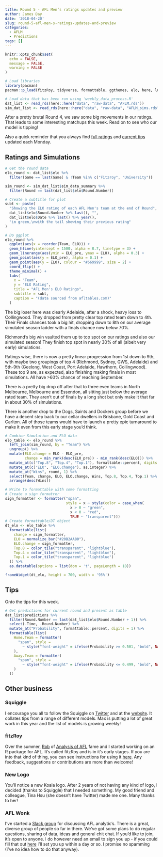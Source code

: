 ```yaml
---
title: Round 5 - AFL Men’s ratings updates and preview
author: James Day
date: '2018-04-20'
slug: round-5-afl-men-s-ratings-updates-and-preview
categories:
  - AFLM
  - Predictions
tags: []
---
```

```r
knitr::opts_chunk$set(
  echo = FALSE,
  message = FALSE,
  warning = FALSE
)

# Load libraries
library(pacman)
pacman::p_load(fitzRoy, tidyverse, formattable, ggthemes, elo, here, lubridate, widgetframe)

# Load data that has been run using 'weekly_data_process.R'
dat_list <- read_rds(here::here("data", "raw-data", "AFLM.rds"))
sim_dat_list <- read_rds(here::here("data", "raw-data", "AFLM_sims.rds"))
```

After a pretty brutal Round 4, we saw some big movements in our ratings. That leads to some interesting matchups this week. Read on to see who our model is tipping! 

<!--more-->

Also a quick reminder that you always find [full ratings](http://plussixoneblog.com/page/aflm-ratings-and-simulations/) and [current tips](http://plussixoneblog.com/page/aflm-current-tips/) updated each Monday. 

## Ratings and Simulations

```r
# Get the round data
elo_round <- dat_list$elo %>%
  filter(Game == last(Game) & !Team %in% c("Fitzroy", "University"))

sim_round <- sim_dat_list$sim_data_summary %>%
  filter(Round == last(dat_list$elo$Round.Number))

# Create a subtitle for plot
subt <- paste(
  "Showing the ELO rating of each AFL Men's team at the end of Round",
  dat_list$elo$Round.Number %>% last(), "",
  dat_list$elo$Date %>% last() %>% year(),
  "in green,\nwith the tail showing their previous rating"
)

# Do ggplot
elo_round %>%
  ggplot(aes(x = reorder(Team, ELO))) +
  geom_hline(yintercept = 1500, alpha = 0.7, linetype = 3) +
  geom_linerange(aes(ymin = ELO_pre, ymax = ELO), alpha = 0.3) +
  geom_point(aes(y = ELO_pre), alpha = 0.1) +
  geom_point(aes(y = ELO), colour = "#669999", size = 2) +
  coord_flip() +
  theme_minimal() +
  labs(
    x = "Team",
    y = "ELO Rating",
    title = "AFL Men's ELO Ratings",
    subtitle = subt,
    caption = "(data sourced from afltables.com)"
  )
```

The big loser here was clearly Adelaide, after a shock, heavy loss to Collingwood. They dropped from pretty clear top rated team down to 4th. Their Finals chances took a big hit, dropping down to 8th on our average simulated season ladder with a finals chance now below 70%. 

Richmond's big win vaulted them up to top spot on our ratings and also our simulated season! They finish top spot in nearly 30% of all (albeit very early) simulations. 

Ratings wise, there is now a pretty linear progression from 1st down to 9th, with maybe two groupings of top 4 (Richmond, Sydney, GWS, Adelaide) and 5th-9th (Geelong, West Coast, Port Adelaide, Hawthorn, Collingwood). These top 9 are, as expected, also finishing making finals in most simulations. All have >60% chance of reaching September.  

There is a pretty big drop off after that to three even teams in North Melbourne, Melbourne and Essendon, all sitting just below the average rated team. They aren't out of finals by a long shot but only make it that far in about 30% of simulations. 

There is another drop to the Dogs, Saints and Dockers group before we have a decent step back to our cellar dwellers in Brisbane, Gold Coast and Carlton. All of those teams would have to launch a pretty epic turnaround to make it even from this early stage you'd think.

```r
# Combine Simulation and ELO data
elo_table <- elo_round %>%
  left_join(sim_round, by = "Team") %>%
  ungroup() %>%
  mutate(ELO.change = ELO - ELO_pre,
         change = min_rank(desc(ELO_pre)) - min_rank(desc(ELO))) %>%
  mutate_at(c("Top.8", "Top.4", "Top.1"), formattable::percent, digits = 1) %>%
  mutate_at(c("ELO", "ELO.change"), as.integer) %>%
  mutate_at("Wins", round, 1) %>%
  select(Team, change, ELO, ELO.change, Wins, Top.8, Top.4, Top.1) %>%
  arrange(desc(Wins))

# Write to formattable with some formatting
# Create a sign formatrer
sign_formatter <- formatter("span", 
                            style = x ~ style(color = case_when(
                              x > 0 ~ "green", 
                              x < 0 ~ "red",
                              TRUE ~ "transparent")))
# Create formattable/DT object
dt_elo <- elo_table %>%
  formattable(list(
    change = sign_formatter,
    ELO = normalize_bar("#20B2AA80"),
    ELO.change = sign_formatter,
    Top.8 = color_tile("transparent", "lightblue"),
    Top.4 = color_tile("transparent", "lightblue"),
    Top.1 = color_tile("transparent", "lightblue")
  )) %>% 
  as.datatable(options = list(dom = 't', pageLength = 18))

frameWidget(dt_elo, height = 700, width = '95%')
```

## Tips
Onto the tips for this week. 

```r
# Get predictions for current round and present as table
dat_list$predictions %>%
  filter(Round.Number == last(dat_list$elo$Round.Number + 1)) %>%
  select(-Time, -Round.Number) %>%
  mutate_at("Probability", formattable::percent, digits = 1) %>%
  formattable(list(
    Home.Team = formatter(
      "span", style =
        ~ style("font-weight" = ifelse(Probability >= 0.501, "bold", NA))
    ),
    Away.Team = formatter(
      "span", style =
        ~ style("font-weight" = ifelse(Probability <= 0.499, "bold", NA))
    )
  ))

```

## Other business
### Squiggle
I encourage you all to follow the Squiggle on [Twitter](https://twitter.com/SquiggleAFL/) and at the [website](sqiggle.com.au). It collates tips from a range of different models. Max is putting a lot of great work in this year and the list of models is growing weekly! 

### fitzRoy
Over the summer, [Rob](https://twitter.com/roberto_boberto/) of [Analysis of AFL](https://anoafl.github.io/) fame and I started working on an R package for AFL. It's called fitzRoy and is in it's early stages. If you are into that kind of thing, you can see instructions for using it [here](https://jimmyday12.github.io/fitzRoy/). Any feedback, suggestions or contributions are more than welcome! 

### New Logo
You'll notice a new Koala logo. After 2 years of not having any kind of logo, I decided (thanks to Squiggle) that I needed something. My good friend and colleague, Tina Hsu (she doesn't have Twitter) made me one. Many thanks to her! 

### AFL Wonk
I've started a [Slack group](slack.com) for discussing AFL analytic's. There is a great, diverse group of people so far in there. We've got some plans to do regular questions, sharing of data, ideas and general chit chat. If you'd like to join, it's open to anyone. I do however need an email to sign you up - if you could fill that out [here](https://goo.gl/forms/4rNDx8bDyck4itLu1) I'll set you up within a day or so. I promise no spamming (I've no idea how to do that anyway).
